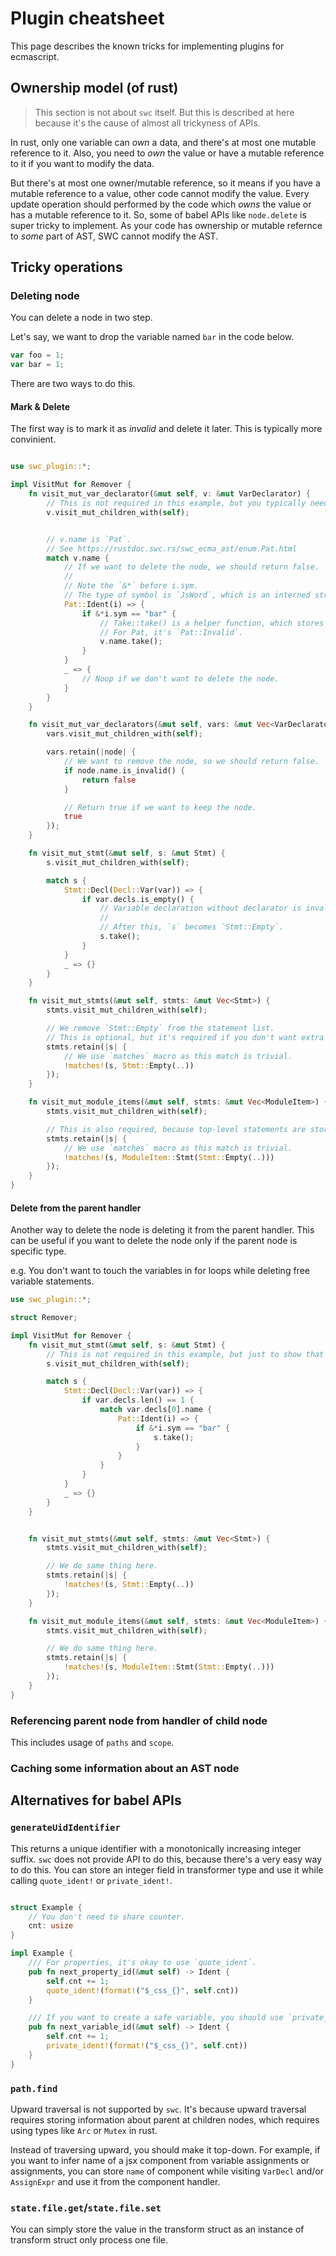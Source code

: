 # Plugin cheatsheet

This page describes the known tricks for implementing plugins for ecmascript.

## Ownership model (of rust)

> This section is not about `swc` itself. But this is described at here because it's the cause of almost all trickyness of APIs.

In rust, only one variable can _own_ a data, and there's at most one mutable reference to it.
Also, you need to _own_ the value or have a mutable reference to it if you want to modify the data.

But there's at most one owner/mutable reference, so it means if you have a mutable reference to a value, other code cannot modify the value.
Every update operation should performed by the code which _owns_ the value or has a mutable reference to it.
So, some of babel APIs like `node.delete` is super tricky to implement.
As your code has ownership or mutable refernce to _some_ part of AST, SWC cannot modify the AST.

## Tricky operations

### Deleting node

You can delete a node in two step.

Let's say, we want to drop the variable named `bar` in the code below.

```js
var foo = 1;
var bar = 1;
```

There are two ways to do this.

#### Mark & Delete

The first way is to mark it as _invalid_ and delete it later.
This is typically more convinient.

```rust

use swc_plugin::*;

impl VisitMut for Remover {
    fn visit_mut_var_declarator(&mut self, v: &mut VarDeclarator) {
        // This is not required in this example, but you typically need this.
        v.visit_mut_children_with(self);


        // v.name is `Pat`.
        // See https://rustdoc.swc.rs/swc_ecma_ast/enum.Pat.html
        match v.name {
            // If we want to delete the node, we should return false.
            //
            // Note the `&*` before i.sym.
            // The type of symbol is `JsWord`, which is an interned string.
            Pat::Ident(i) => {
                if &*i.sym == "bar" {
                    // Take::take() is a helper function, which stores invalid value in the node.
                    // For Pat, it's `Pat::Invalid`.
                    v.name.take();
                }
            }
            _ => {
                // Noop if we don't want to delete the node.
            }
        }
    }

    fn visit_mut_var_declarators(&mut self, vars: &mut Vec<VarDeclarator>) {
        vars.visit_mut_children_with(self);

        vars.retain(|node| {
            // We want to remove the node, so we should return false.
            if node.name.is_invalid() {
                return false
            }

            // Return true if we want to keep the node.
            true
        });
    }

    fn visit_mut_stmt(&mut self, s: &mut Stmt) {
        s.visit_mut_children_with(self);

        match s {
            Stmt::Decl(Decl::Var(var)) => {
                if var.decls.is_empty() {
                    // Variable declaration without declarator is invalid.
                    //
                    // After this, `s` becomes `Stmt::Empty`.
                    s.take();
                }
            }
            _ => {}
        }
    }

    fn visit_mut_stmts(&mut self, stmts: &mut Vec<Stmt>) {
        stmts.visit_mut_children_with(self);

        // We remove `Stmt::Empty` from the statement list.
        // This is optional, but it's required if you don't want extra `;` in output.
        stmts.retain(|s| {
            // We use `matches` macro as this match is trivial.
            !matches!(s, Stmt::Empty(..))
        });
    }

    fn visit_mut_module_items(&mut self, stmts: &mut Vec<ModuleItem>) {
        stmts.visit_mut_children_with(self);

        // This is also required, because top-level statements are stored in `Vec<ModuleItem>`.
        stmts.retain(|s| {
            // We use `matches` macro as this match is trivial.
            !matches!(s, ModuleItem::Stmt(Stmt::Empty(..)))
        });
    }
}

```

#### Delete from the parent handler

Another way to delete the node is deleting it from the parent handler.
This can be useful if you want to delete the node only if the parent node is specific type.

e.g. You don't want to touch the variables in for loops while deleting free variable statements.

```rust
use swc_plugin::*;

struct Remover;

impl VisitMut for Remover {
    fn visit_mut_stmt(&mut self, s: &mut Stmt) {
        // This is not required in this example, but just to show that you typically need this.
        s.visit_mut_children_with(self);

        match s {
            Stmt::Decl(Decl::Var(var)) => {
                if var.decls.len() == 1 {
                    match var.decls[0].name {
                        Pat::Ident(i) => {
                            if &*i.sym == "bar" {
                                s.take();
                            }
                        }
                    }
                }
            }
            _ => {}
        }
    }


    fn visit_mut_stmts(&mut self, stmts: &mut Vec<Stmt>) {
        stmts.visit_mut_children_with(self);

        // We do same thing here.
        stmts.retain(|s| {
            !matches!(s, Stmt::Empty(..))
        });
    }

    fn visit_mut_module_items(&mut self, stmts: &mut Vec<ModuleItem>) {
        stmts.visit_mut_children_with(self);

        // We do same thing here.
        stmts.retain(|s| {
            !matches!(s, ModuleItem::Stmt(Stmt::Empty(..)))
        });
    }
}

```

### Referencing parent node from handler of child node

This includes usage of `paths` and `scope`.

### Caching some information about an AST node

## Alternatives for babel APIs

### `generateUidIdentifier`

This returns a unique identifier with a monotonically increasing integer suffix.
`swc` does not provide API to do this, because there's a very easy way to do this.
You can store an integer field in transformer type and use it while calling `quote_ident!` or `private_ident!`.

```rust

struct Example {
    // You don't need to share counter.
    cnt: usize
}

impl Example {
    /// For properties, it's okay to use `quote_ident`.
    pub fn next_property_id(&mut self) -> Ident {
        self.cnt += 1;
        quote_ident!(format!("$_css_{}", self.cnt))
    }

    /// If you want to create a safe variable, you should use `private_ident`
    pub fn next_variable_id(&mut self) -> Ident {
        self.cnt += 1;
        private_ident!(format!("$_css_{}", self.cnt))
    }
}


```

### `path.find`

Upward traversal is not supported by `swc`.
It's because upward traversal requires storing information about parent at children nodes, which requires using types like `Arc` or `Mutex` in rust.

Instead of traversing upward, you should make it top-down.
For example, if you want to infer name of a jsx component from variable assignments or assignments, you can store `name` of component while visiting `VarDecl` and/or `AssignExpr` and use it from the component handler.

### `state.file.get`/`state.file.set`

You can simply store the value in the transform struct as an instance of transform struct only process one file.
